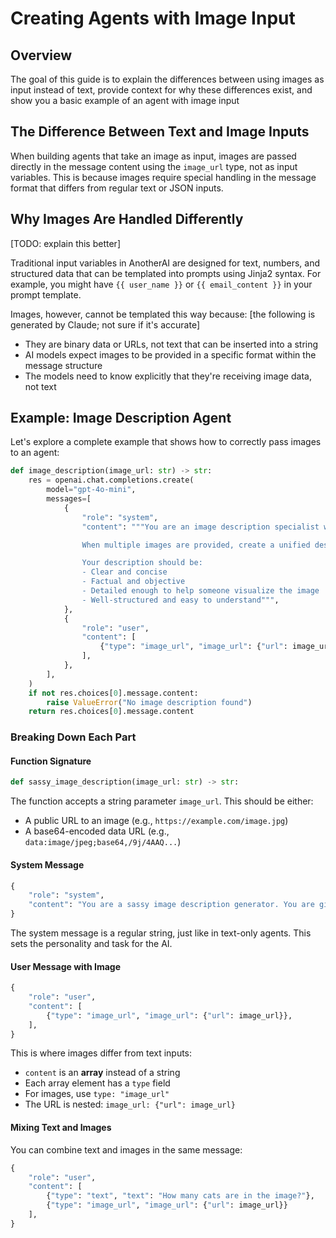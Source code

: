 # Creating Agents with Image Input

## Overview

The goal of this guide is to explain the differences between using images as input instead of text, provide context for why these differences exist, and show you a basic example of an agent with image input 

## The Difference Between Text and Image Inputs

When building agents that take an image as input, images are passed directly in the message content using the `image_url` type, not as input variables. This is because images require special handling in the message format that differs from regular text or JSON inputs.

## Why Images Are Handled Differently

[TODO: explain this better]

Traditional input variables in AnotherAI are designed for text, numbers, and structured data that can be templated into prompts using Jinja2 syntax. For example, you might have `{{ user_name }}` or `{{ email_content }}` in your prompt template.

Images, however, cannot be templated this way because:
[the following is generated by Claude; not sure if it's accurate]
- They are binary data or URLs, not text that can be inserted into a string
- AI models expect images to be provided in a specific format within the message structure
- The models need to know explicitly that they're receiving image data, not text

## Example: Image Description Agent

Let's explore a complete example that shows how to correctly pass images to an agent:

```python
def image_description(image_url: str) -> str:
    res = openai.chat.completions.create(
        model="gpt-4o-mini",
        messages=[
            {
                "role": "system",
                "content": """You are an image description specialist who provides detailed and accurate descriptions of images. Your task is to analyze the provided images and generate a comprehensive description that captures the key elements, context, and details visible in the image(s).

                When multiple images are provided, create a unified description that covers all images. If additional information is provided, use it to inform your description and provide more context-specific details.

                Your description should be:
                - Clear and concise
                - Factual and objective
                - Detailed enough to help someone visualize the image
                - Well-structured and easy to understand""",
            },
            {
                "role": "user",
                "content": [
                    {"type": "image_url", "image_url": {"url": image_url}},
                ],
            },
        ],
    )
    if not res.choices[0].message.content:
        raise ValueError("No image description found")
    return res.choices[0].message.content
```

### Breaking Down Each Part

#### Function Signature
```python
def sassy_image_description(image_url: str) -> str:
```
The function accepts a string parameter `image_url`. This should be either:
- A public URL to an image (e.g., `https://example.com/image.jpg`)
- A base64-encoded data URL (e.g., `data:image/jpeg;base64,/9j/4AAQ...`)

#### System Message
```python
{
    "role": "system",
    "content": "You are a sassy image description generator. You are given an image URL and you need to generate a sassy description of the image.",
}
```
The system message is a regular string, just like in text-only agents. This sets the personality and task for the AI.

#### User Message with Image
```python
{
    "role": "user",
    "content": [
        {"type": "image_url", "image_url": {"url": image_url}},
    ],
}
```
This is where images differ from text inputs:
- `content` is an **array** instead of a string
- Each array element has a `type` field
- For images, use `type: "image_url"`
- The URL is nested: `image_url: {"url": image_url}`

#### Mixing Text and Images

You can combine text and images in the same message:

```python
{
    "role": "user",
    "content": [
        {"type": "text", "text": "How many cats are in the image?"},
        {"type": "image_url", "image_url": {"url": image_url}}
    ],
}
```